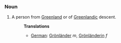 ===Noun===
#A person from [[Greenland]] or of [[Greenlandic]] descent.
#:'''Translations'''
#:*[[German]]: [[Grönländer]] ''m'', [[Grönländerin]] ''f''